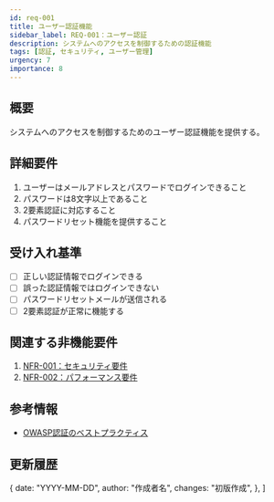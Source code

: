 ```yaml
---
id: req-001
title: ユーザー認証機能
sidebar_label: REQ-001：ユーザー認証
description: システムへのアクセスを制御するための認証機能
tags: [認証, セキュリティ, ユーザー管理]
urgency: 7
importance: 8
---
```



<TagList tags={frontMatter.tags} />

<PriorityMatrix urgency={frontMatter.urgency} importance={frontMatter.importance} />

<!-- <div style={{ marginBottom: "1rem" }}>
  {frontMatter.tags.map((tag) => (
    <Tag key={tag} name={tag} />
  ))}
</div> -->

## 概要
システムへのアクセスを制御するためのユーザー認証機能を提供する。

## 詳細要件
1. ユーザーはメールアドレスとパスワードでログインできること
1. パスワードは8文字以上であること
1. 2要素認証に対応すること
1. パスワードリセット機能を提供すること

## 受け入れ基準
- [ ] 正しい認証情報でログインできる
- [ ] 誤った認証情報ではログインできない
- [ ] パスワードリセットメールが送信される
- [ ] 2要素認証が正常に機能する

## 関連する非機能要件
1. [NFR-001：セキュリティ要件](../non-functional/nfr-001.mdx)
1. [NFR-002：パフォーマンス要件](../non-functional/nfr-002.mdx)

## 参考情報
- [OWASP認証のベストプラクティス](https://owasp.org/)

## 更新履歴

  {
    date: "YYYY-MM-DD",
    author: "作成者名",
    changes: "初版作成",
  },
]

<ChangeHistoryComponent changes={changes} />
